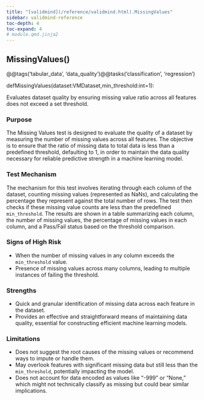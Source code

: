 ```yaml
---
title: "[validmind](/reference/validmind.html).MissingValues"
sidebar: validmind-reference
toc-depth: 4
toc-expand: 4
# module.qmd.jinja2
---
```


<!-- function.qmd.jinja2 -->

## MissingValues[()]{.muted}

<!-- signatures.jinja2 -->

::: {.signature}

<span class="decorators"><span class="decorator">@<span class="n">@tags(<span class="s">'tabular_data'</span>, <span class="s">'data_quality'</span>)</span></span><span class="decorator">@<span class="n">@tasks(<span class="s">'classification'</span>, <span class="s">'regression'</span>)</span></span></span>

<span class="kw">def</span><span class="name">MissingValues</span>(<span class="params"><span class="n">dataset</span><span class="p">:</span><span class="n">VMDataset</span><span class="muted">,</span></span><span class="params"><span class="n">min_threshold</span><span class="p">:</span><span class="nb">int</span><span class="o">=</span><span class="kc">1</span></span>):

:::

<!-- docstring.jinja2 -->

Evaluates dataset quality by ensuring missing value ratio across all features does not exceed a set threshold.

### Purpose

The Missing Values test is designed to evaluate the quality of a dataset by measuring the number of missing values across all features. The objective is to ensure that the ratio of missing data to total data is less than a predefined threshold, defaulting to 1, in order to maintain the data quality necessary for reliable predictive strength in a machine learning model.

### Test Mechanism

The mechanism for this test involves iterating through each column of the dataset, counting missing values (represented as NaNs), and calculating the percentage they represent against the total number of rows. The test then checks if these missing value counts are less than the predefined `min_threshold`. The results are shown in a table summarizing each column, the number of missing values, the percentage of missing values in each column, and a Pass/Fail status based on the threshold comparison.

### Signs of High Risk

- When the number of missing values in any column exceeds the `min_threshold` value.
- Presence of missing values across many columns, leading to multiple instances of failing the threshold.

### Strengths

- Quick and granular identification of missing data across each feature in the dataset.
- Provides an effective and straightforward means of maintaining data quality, essential for constructing efficient machine learning models.

### Limitations

- Does not suggest the root causes of the missing values or recommend ways to impute or handle them.
- May overlook features with significant missing data but still less than the `min_threshold`, potentially impacting the model.
- Does not account for data encoded as values like "-999" or "None," which might not technically classify as missing but could bear similar implications.
